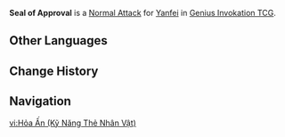 {{About|the Character Card Skill for [[Genius Invokation TCG]]|the Playable Character Talent|Seal of Approval}}
{{Genius Invokation TCG Skill Infobox
|title      = Seal of Approval
|image      = Seal of Approval Character Card Skill.png
|type       = Normal Attack
|character  = Yanfei
|element    = Pyro
|matching   = 1
|unaligned  = 2
|effect     = Deals 1 {{Color|Pyro DMG}}.
|order      = 1
}}
'''Seal of Approval''' is a [[Character Card Normal Attack|Normal Attack]] for [[Yanfei (Character Card)|Yanfei]] in [[Genius Invokation TCG]].

==Other Languages==
{{Other Languages|Transclude=Seal of Approval}}

==Change History==
{{Change History|3.8}}

==Navigation==
{{Genius Invokation TCG Skill Navbox|Yanfei}}
[[vi:Hỏa Ấn (Kỹ Năng Thẻ Nhân Vật)]]